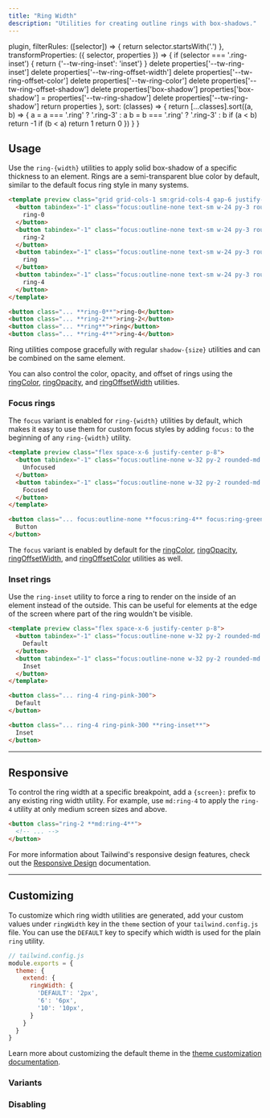 ```yaml
---
title: "Ring Width"
description: "Utilities for creating outline rings with box-shadows."
---
```



  plugin,
  filterRules: ([selector]) => {
    return selector.startsWith('.')
  },
  transformProperties: ({ selector, properties }) => {
    if (selector === '.ring-inset') {
      return {'--tw-ring-inset': 'inset'}
    }
    delete properties['--tw-ring-inset']
    delete properties['--tw-ring-offset-width']
    delete properties['--tw-ring-offset-color']
    delete properties['--tw-ring-color']
    delete properties['--tw-ring-offset-shadow']
    delete properties['box-shadow']
    properties['box-shadow'] = properties['--tw-ring-shadow']
    delete properties['--tw-ring-shadow']
    return properties
  },
  sort: (classes) => {
    return [...classes].sort((a, b) => {
      a = a === '.ring' ? '.ring-3' : a
      b = b === '.ring' ? '.ring-3' : b
      if (a < b) return -1
      if (b < a) return 1
      return 0
    })
  }
}


## Usage

Use the `ring-{width}` utilities to apply solid box-shadow of a specific thickness to an element. Rings are a semi-transparent blue color by default, similar to the default focus ring style in many systems.

```html lightBlue
<template preview class="grid grid-cols-1 sm:grid-cols-4 gap-6 justify-items-center p-8">
  <button tabindex="-1" class="focus:outline-none text-sm w-24 py-3 rounded-md font-semibold text-white bg-blue-500 ring-0">
    ring-0
  </button>
  <button tabindex="-1" class="focus:outline-none text-sm w-24 py-3 rounded-md font-semibold text-white bg-blue-500 ring-2">
    ring-2
  </button>
  <button tabindex="-1" class="focus:outline-none text-sm w-24 py-3 rounded-md font-semibold text-white bg-blue-500 ring">
    ring
  </button>
  <button tabindex="-1" class="focus:outline-none text-sm w-24 py-3 rounded-md font-semibold text-white bg-blue-500 ring-4">
    ring-4
  </button>
</template>

<button class="... **ring-0**">ring-0</button>
<button class="... **ring-2**">ring-2</button>
<button class="... **ring**">ring</button>
<button class="... **ring-4**">ring-4</button>
```

Ring utilities compose gracefully with regular `shadow-{size}` utilities and can be combined on the same element.

You can also control the color, opacity, and offset of rings using the [ringColor](/docs/ring-color), [ringOpacity](/docs/ring-opacity), and [ringOffsetWidth](/docs/ring-offset-width) utilities.

### Focus rings

The `focus` variant is enabled for `ring-{width}` utilities by default, which makes it easy to use them for custom focus styles by adding `focus:` to the beginning of any `ring-{width}` utility.

```html emerald
<template preview class="flex space-x-6 justify-center p-8">
  <button tabindex="-1" class="focus:outline-none w-32 py-2 rounded-md font-semibold text-white bg-emerald-500 focus:outline-none">
    Unfocused
  </button>
  <button tabindex="-1" class="focus:outline-none w-32 py-2 rounded-md font-semibold text-white bg-emerald-500 ring-4 ring-emerald-500 ring-opacity-50 focus:outline-none">
    Focused
  </button>
</template>

<button class="... focus:outline-none **focus:ring-4** focus:ring-green-500 focus:ring-opacity-50">
  Button
</button>
```

The `focus` variant is enabled by default for the [ringColor](/docs/ring-color), [ringOpacity](/docs/ring-opacity), [ringOffsetWidth](/docs/ring-offset-width), and [ringOffsetColor](/docs/ring-offset-color) utilities as well.

### Inset rings

Use the `ring-inset` utility to force a ring to render on the inside of an element instead of the outside. This can be useful for elements at the edge of the screen where part of the ring wouldn't be visible.

```html fuchsia
<template preview class="flex space-x-6 justify-center p-8">
  <button tabindex="-1" class="focus:outline-none w-32 py-2 rounded-md font-semibold text-white bg-pink-500 ring-4 ring-pink-300">
    Default
  </button>
  <button tabindex="-1" class="focus:outline-none w-32 py-2 rounded-md font-semibold text-white bg-pink-500 ring-4 ring-pink-300 ring-inset">
    Inset
  </button>
</template>

<button class="... ring-4 ring-pink-300">
  Default
</button>

<button class="... ring-4 ring-pink-300 **ring-inset**">
  Inset
</button>
```

---


## Responsive

To control the ring width at a specific breakpoint, add a `{screen}:` prefix to any existing ring width utility. For example, use `md:ring-4` to apply the `ring-4` utility at only medium screen sizes and above.

```html
<button class="ring-2 **md:ring-4**">
  <!-- ... -->
</button>
```

For more information about Tailwind's responsive design features, check out the [Responsive Design](/docs/responsive-design) documentation.

---

## Customizing

To customize which ring width utilities are generated, add your custom values under `ringWidth` key in the `theme` section of your `tailwind.config.js` file. You can use the `DEFAULT` key to specify which width is used for the plain `ring` utility.

```js
// tailwind.config.js
module.exports = {
  theme: {
    extend: {
      ringWidth: {
        'DEFAULT': '2px',
        '6': '6px',
        '10': '10px',
      }
    }
  }
}
```

Learn more about customizing the default theme in the [theme customization documentation](/docs/theme#customizing-the-default-theme).

### Variants

<Variants plugin="ringWidth" />

### Disabling

<Disabling plugin="ringWidth" />
